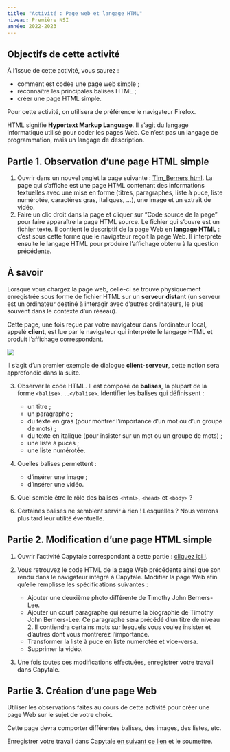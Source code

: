 ```yaml
---
title: "Activité : Page web et langage HTML"
niveau: Première NSI
année: 2022-2023
---
```


:::{.callout-important}
## Objectifs de cette activité
À l'issue de cette activité, vous saurez :

* comment est codée une page web simple ;
* reconnaître les principales balises HTML ;
* créer une page HTML simple.
:::

Pour cette activité, on utilisera de préférence le navigateur Firefox.

:::{.callout-info}
HTML signifie **Hypertext Markup Language**. Il s'agit du langage informatique utilisé pour coder les pages Web. Ce n'est pas un langage de programmation, mais un langage de description.
:::

## Partie 1. Observation d'une page HTML simple

1. Ouvrir dans un nouvel onglet la page suivante : [Tim_Berners.html](Tim_Berners.html){target="_blank"}. La page qui s'affiche est une page HTML contenant des informations textuelles avec une mise en forme (titres, paragraphes, liste à puce, liste numérotée, caractères gras, italiques, ...), une image et un extrait de vidéo.
2. Faire un clic droit dans la page et cliquer sur "Code source de la page" pour faire apparaître la page HTML source. Le fichier qui s'ouvre est un fichier texte. Il contient le descriptif de la page Web en **langage HTML** : c'est sous cette forme que le navigateur reçoit la page Web. Il interprète ensuite le langage HTML pour produire l'affichage obtenu à la question précédente.

:::{.callout-tip}
## À savoir
Lorsque vous chargez la page web, celle-ci se trouve physiquement enregistrée sous forme de fichier HTML sur un **serveur distant** (un serveur est un ordinateur destiné à interagir avec d'autres ordinateurs, le plus souvent dans le contexte d'un réseau).

Cette page, une fois reçue par votre navigateur dans l'ordinateur local, appelé **client**, est lue par le navigateur qui interprète le langage HTML et produit l'affichage correspondant.

![](https://upload.wikimedia.org/wikipedia/commons/thumb/d/db/Mod%C3%A8le-client-serveur.svg/1920px-Mod%C3%A8le-client-serveur.svg.png)

Il s'agit d'un premier exemple de dialogue **client-serveur**, cette notion sera approfondie dans la suite.
:::

3. Observer le code HTML. Il est composé de **balises**, la plupart de la forme `<balise>...</balise>`. Identifier les balises qui définissent :

    * un titre ;
    * un paragraphe ;
    * du texte en gras (pour montrer l'importance d'un mot ou d'un groupe de mots) ;
    * du texte en italique (pour insister sur un mot ou un groupe de mots) ;
    * une liste à puces ;
    * une liste numérotée.

4. Quelles balises permettent :

    * d'insérer une image ;
    * d'insérer une vidéo.

5. Quel semble être le rôle des balises `<html>`, `<head>` et `<body>` ? 
6. Certaines balises ne semblent servir à rien ! Lesquelles ? Nous verrons plus tard leur utilité éventuelle.

## Partie 2. Modification d'une page HTML simple

1. Ouvrir l'activité Capytale correspondant à cette partie : [cliquez ici !](https://capytale2.ac-paris.fr/web/c/d37c-2973221){target="_blank"}.
2. Vous retrouvez le code HTML de la page Web précédente ainsi que son rendu dans le navigateur intégré à Capytale. Modifier la page Web afin qu'elle remplisse les spécifications suivantes :

    * Ajouter une deuxième photo différente de Timothy John Berners-Lee.
    * Ajouter un court paragraphe qui résume la biographie de Timothy John Berners-Lee. Ce paragraphe sera précédé d'un titre de niveau 2. Il contiendra certains mots sur lesquels vous voulez insister et d'autres dont vous montrerez l'importance.
    * Transformer la liste à puce en liste numérotée et vice-versa.
    * Supprimer la vidéo.

3. Une fois toutes ces modifications effectuées, enregistrer votre travail dans Capytale.

## Partie 3. Création d'une page Web

Utiliser les observations faites au cours de cette activité pour créer une page Web sur le sujet de votre choix.

Cette page devra comporter différentes balises, des images, des listes, etc.

Enregistrer votre travail dans Capytale [en suivant ce lien](https://capytale2.ac-paris.fr/web/c/e64b-2973226) et le soumettre.
